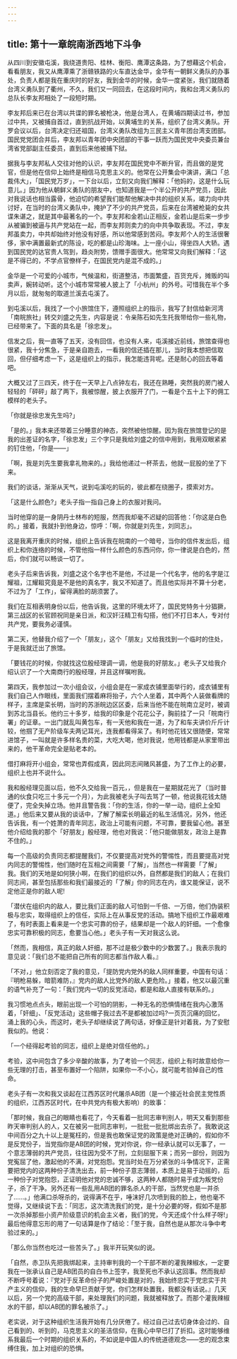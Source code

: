 ```yaml
---
---
---
```

title: 第十一章皖南浙西地下斗争
---



从四川到安徽屯溪，我绕道贵阳、桂林、衡阳、鹰潭这条路，为了想藉这个机会，看看朋友，我又从鹰潭乘了浙赣铁路的火车直达金华，金华有一朝鲜义勇队的办事处，负责人都是我在重庆时的好友，我到金华的时候，金华一度紧张，我们就随着台湾义勇队到了衢州，不久，我们又一同回去，在这段时间内，我和台湾义勇队的总队长李友邦相处了一段短时期。

李友邦后来已在台湾以共谍的罪名被枪决，他是台湾人，在黄埔四期读过书，参加过中共，又被捕自首过，直到抗战开始，以黄埔生的关系，组织了台湾义勇队。开罗会议以后，台湾决定归还祖国，台湾义勇队改组为三民主义青年团台湾支团部。国民党党团合并后，李友邦以青年团中央团部的干事一跃而为国民党中央委员兼台湾省党部副主任委员，直到后来他被捕下狱。

据我与李友邦私人交往对他的认识，李友邦在国民党中不断升官，而且做的是党官，但是他在信仰上始终是相信马克思主义的。他常在公开集会中演讲，满口「总裁伟大」，「国民党万岁」，一下台以后，立刻又向我们解释：「他妈的，这是什么玩意儿。」因为他从朝鲜义勇队的朋友中，也知道我是一个半公开的共产党员，因此对我说话也相当露骨，他迫切的希望我们能帮他解决中共的组织关系，竭力向中共讨好，在当时的台湾义勇队中，掩护了不少的共产党员，后来在台湾被枪毙的女共谍朱谌之，就是其中最著名的一个。李友邦和金若山正相反，金若山是后来一步步从被骗到被逼与共产党站在一起，而李友邦则卖力的向中共争取表现。不过，李友邦虽卖力，中共却始终对他没有好感，所以他常感到苦闷。李友邦个人的生活很奢侈，家中满置最新式的陈设，吃的都是山珍海味。上一座小山，得坐四人大轿。遇到国民党的达官贵人驾到，趋炎附势，馈赠手面很大。他常常又向我们解释：「这是不得已的，不学点官僚样子，在国民党内是混不成的。」

金华是一个可爱的小城市，气候温和，街道整洁，市面繁盛，百货充斥，摊贩的叫卖声，婉转动听。这个小城市常常被人披上了「小杭州」的外号。可惜我在半个多月以后，就匆匆的取道兰溪去屯溪了。

到屯溪以后，我找了一个小旅馆住下，遵照组织上的指示，我写了封信给新河湾「南皖旅社」转交刘盛之先生，内容是说：令亲陈石如先生托我带给你一些礼物，已经带来了。下面的具名是「徐忠发」。

信发之后，我一直等了五天，没有回信，也没有人来，屯溪接近前线，旅馆查得也很紧，我十分焦急，于是亲自跑去，一看我的信还插在那儿，当时我本想把信取回，但仔细考虑一下，这是组织上的指示，我怎能违背呢。还是耐心的回去等着吧。

大概又过了三四天，终于在一天早上八点钟左右，我还在熟睡，突然我的房门被人轻轻的「砰砰」敲了两下，我被惊醒，披上衣服开了门，一看是个五十上下的佣工模样的老头子。

「你就是徐忠发先生吗?」

「是的。」我本来还带着三分睡意的神态，突然被他惊醒。因为我在旅馆登记的是我的出差证的名字，「徐忠发」三个字只是我给刘盛之的信中用到，我用双眼紧紧的钉住他，「你是——」

「啊，我是刘先生要我拿礼物来的。」我给他递过一杯茶去，他就一屁股的坐了下来。

我们的谈话，渐渐从天气，说到屯溪吃的玩的，彼此都在绕圈子，摸索对方。

「这是什么颜色?」老头子指一指自己身上的衣服对我问。

当时他穿的是一身阴丹士林布的短服，然而我却毫不迟疑的回答他：「你这是白色的。」接着，我就扑到他身边，惊呼：「啊，你就是刘先生，刘同志」。

这是我离开重庆的时候，组织上告诉我在皖南的一个暗号，当你的信件发出后，组织上和你连络的时候，不管他指一样什么颜色的东西问你，你一律说是白色的，然后，你们就可以畅谈一切了。

老头子后来告诉我，刘盛之这个名字也不是他，不过是一个代名字，他的名字是江耀祖，江耀耝究竟是不是他的真名字，我又不知道了。而且他实际并不算十分老，不过为了「工作」，留得满脸的胡须罢了。

我们在互相表明身份以后，他告诉我，这里的环境太坏了，国民党特务十分猖獗，第三战区的长官顾祝同是亲日派，和汉奸汪精卫有勾搭，他们不打日本人，专对付共产党，要我务必谨慎。

第二天，他替我介绍了一个「朋友」，这个「朋友」又给我找到一个临时的住处，于是我就迁出了旅馆。

「要钱花的时候，你就找这位殷经理调一调，他是我的好朋友。」老头子又给我介绍认识了一个大南商行的殷经理，并且这样嘱咐我。

第四天，我参加过一次小组会议，小组会是在一家成衣铺里面举行的，成衣铺里有我们自己人作眼线，里面我们摆着麻将抬子，六个人坐着，其中两个人装做看牌的样子，主席是栾长明，当时的苏浙皖边区区委，后来当他不能在皖南立足时，被调到苏北当县长。他约三十多岁，给我的印象是个花花公子，胸前挂了一只「皖南行署」的证章。一出门就乱叫黄包车，有一天他和我在一道，为了和车夫讲价斤斤计较，他掴了无产阶级车夫两记耳光，连我都看得呆了。有时他花钱又很随便，常常进馆子，一叫就是许多样名贵的菜，大吃大喝，他对我说，他用钱都是从家里带出来的，他干革命完全是贴老本的。

借打麻将开小组会，常常也弄假成真，因此同志间赌风甚盛，为了工作上的必要，组织上也并不说什么。

我和殷经理见面以后，他不久交给我一百元，，但是我在一星期就花光了（当时普通的伙食只吃三十多元一个月），为此我被老头子叫去骂了一顿，他说我花钱太随便了，完全失掉立场。他并且警告我：「你的生活，你的一举一动，组织上全知道。」他后来又要从我的谈话中，了解了解栾长明最近的私生活情况，另外，他还告诉我，有一个姓萧的青年同志，政治上可能有问题，不可靠，要我留心他。甚至他介绍给我的那个「好朋友」殷经理，他也对我说：「他只能做朋友，政治上是靠不住的。」

每一个高级的负责同志都提醒我们，不仅要提高对党外的警惕性，而且要提高对党内同志的警惕性，他们随时在互相之间需要「了解」，当然也一样需要「了解」我。我们的天地是如何狭小啊，在我们的组织以外，自然都是我们的敌人；在我们同志间，甚至包括那些和我们最接近的「了解」你的同志在内，谁又能保证，说不定他正是你的敌人呢!

「潜伏在组织内的敌人，要比我们正面的敌人可怕到一千倍、一万倍，他们伪装积极与忠实，取得组织上的信任，实际上在从事反党的活动。搞地下组织工作最艰难了，有时表面上看来是一个忠实可靠的份子，结果却是一个敌人的奸细。一个愈像忠实可靠积极的同志，愈要当心他。」老头子有一天对我这么说。

「然而，我相信，真正的敌人奸细，那不过是极少数中的少数罢了。」我表示我的意见说：「我们总不能把自己所有的同志都当作敌人看。』

「不对，」他立刻否定了我的意见，「提防党内党外的敌人同样重要，中国有句话：『明枪易躲，暗箭难防，』党内的敌人比党外的敌人更危险。」接着，他又以最沉重的语气补充了一句：「我们党内一切的反党活动，都是和敌人直接有联系的。」

我习惯地点点头，眼前出现一个可怕的阴影，一种无名的恐惧情绪在我内心激荡着，「奸细」、「反党活动」这些帽子我过去不是都被加过吗?一页页沉痛的回忆，涌上我的心头，而这时，老头子却继续说了两句话，好像正是针对着我，为了安慰我似的。他说：

「一个经得起考验的同志，组织上是绝对信任他的。」

考验，这中间包含了多少辛酸的故事，为了考验一个同志，组织上有时故意给你一些无理的打击，甚至布置好一个陷阱，如果你一不小心，就可能考验掉自己的性命。

老头子有一次和我又谈起在江西苏区时代屠杀AB团（是一个接近社会民主党性质的组织，江西苏区时代，在中共党内有极大影响）的故事：

「那时候，我自己的眼睛也看花了，今天看着一批同志审判别人，明天又看到那些昨天审判别人的人，又在被另一批同志审判，一批批一批批绑出去杀了。我敢说这中间百分之九十以上是冤枉的，但是我也敢保证党的政策是绝对正确的，假如你不是反党份子，当党指你是AB团的时候，党对你说，你一经承认就可以无事了，一个意志薄弱的共产党员，往往因为受不了刑，立刻屈服下来；而另一部份，则因为党寃屈了他，激起他的不满，对党抱怨。党当时处在万分紧张的斗争情况下，正需要把党内的这两种份子清洗出去，前一种份子意志薄弱，本质上是易于动摇的，后一种份子对党抱怨，正证明他对党的忠诚不够，这两种人都随时易于成为叛党份子，杀了干净。另外还有一些乱用AB团的罪名杀人的干部，当然党也是一并杀了……。」他满口杀呀杀的，说得满不在乎，唾沫好几次喷到我的脸上，他也毫不觉得，又继续说下去：「同志，这次清洗我们的党，是十分必要的呀，假如不是那一次杀掉那些小资产阶级意识的机会主义者，我们的党，今天还成个什么样子呀!」最后他得意忘形的用了一句话算是作了结论：「至于我，自然也是从那次斗争中考验过来的。」

「那么你当然也吃过一些苦头了。」我半开玩笑似的说。

「自然，赤卫队先把我绑起来，主持审判我的一个干部不断的灌我辣椒水，一定要我在一张承认自己是AB团员的自白书上签字，我至死也不承认这回事。然而我却不断呼号着说：『党对于反革命份子的严峻处置是对的，我始终忠实于党忠实于共产主义的信仰，我的生命早巳贡献于党，你们怎样处置我，我都没有话说。』几天以后，另一个党的高级干部，来处理我们的问题，我就被释放了。而那个灌我辣椒水的干部，却以AB团的罪名被杀了。」

老实说，对于这种组织生活我开始有几分厌倦了。经过自己过去切身体会过的、自己看到的、听到的，马克思主义的圣洁信仰，在我心中早巳打了折扣。这时能够维系我最后一个时期的组织关系的，不如说是中国人的传统道德观念——忠的观念束缚住我，加上对组织的恐惧。
